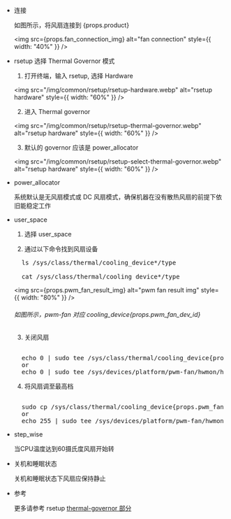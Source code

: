 - 连接

  如图所示，将风扇连接到 {props.product}

  <img
    src={props.fan_connection_img}
    alt="fan connection"
    style={{ width: "40%" }}
  />

- rsetup 选择 Thermal Governor 模式

  1. 打开终端，输入 rsetup, 选择 Hardware

  <img
    src="/img/common/rsetup/rsetup-hardware.webp"
    alt="rsetup hardware"
    style={{ width: "60%" }}
  />

  2. 进入 Thermal governor

  <img
    src="/img/common/rsetup/rsetup-thermal-governor.webp"
    alt="rsetup hardware"
    style={{ width: "60%" }}
  />

  3. 默认的 governor 应该是 power_allocator

  <img
    src="/img/common/rsetup/rsetup-select-thermal-governor.webp"
    alt="rsetup hardware"
    style={{ width: "60%" }}
  />

- power_allocator

  系统默认是无风扇模式或 DC 风扇模式，确保机器在没有散热风扇的前提下依旧能稳定工作

- user_space

  1. 选择 user_space

  2. 通过以下命令找到风扇设备

  <pre>
    ls /sys/class/thermal/cooling_device*/type <br />
    cat /sys/class/thermal/cooling_device*/type
  </pre>

  <img
    src={props.pwm_fan_result_img}
    alt="pwm fan result img"
    style={{ width: "80%" }}
  />

  <h6>如图所示，pwm-fan 对应 cooling_device{props.pwm_fan_dev_id}</h6>

  3. 关闭风扇

  <pre style={{ whiteSpace: "nowrap" }}>
    <!-- prettier-ignore -->
    echo 0 | sudo tee /sys/class/thermal/cooling_device{props.pwm_fan_dev_id}/cur_state  
    or  
    echo 0 | sudo tee /sys/devices/platform/pwm-fan/hwmon/hwmon*/pwm1
  </pre>

  4. 将风扇调至最高档

  <pre style={{ whiteSpace: "nowrap" }}>
    <!-- prettier-ignore -->
    sudo cp /sys/class/thermal/cooling_device{props.pwm_fan_dev_id}/max_state /sys/class/thermal/cooling_device{props.pwm_fan_dev_id}/cur_state  
    or  
    echo 255 | sudo tee /sys/devices/platform/pwm-fan/hwmon/hwmon*/pwm1
  </pre>

- step_wise

  当CPU温度达到60摄氏度风扇开始转

- 关机和睡眠状态

  关机和睡眠状态下风扇应保持静止

- 参考

  更多请参考 rsetup <a href={props.thermal_governor_path} > thermal-governor 部分</a>
